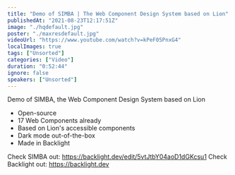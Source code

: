 ```yaml
---
title: "Demo of SIMBA | The Web Component Design System based on Lion"
publishedAt: "2021-08-23T12:17:51Z"
image: "./hqdefault.jpg"
poster: "./maxresdefault.jpg"
videoUrl: "https://www.youtube.com/watch?v=kPeF05PnxG4"
localImages: true
tags: ["Unsorted"]
categories: ["Video"]
duration: "0:52:44"
ignore: false
speakers: ["Unsorted"]
---
```


Demo of SIMBA, the Web Component Design System based on Lion

- Open-source
- 17 Web Components already
- Based on Lion's accessible components
- Dark mode out-of-the-box
- Made in Backlight

Check SIMBA out: https://backlight.dev/edit/5vtJtbY04aoD1dGKcsu1
Check Backlight out: https://backlight.dev
